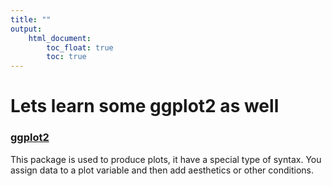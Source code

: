 ```yaml
---
title: ""
output:  
    html_document:  
        toc_float: true 
        toc: true  
---
```

# Lets learn some ggplot2 as well

### [ggplot2](https://ggplot2.tidyverse.org/)

This package is used to produce plots, it have a special type
of syntax. You assign data to a plot variable and then add 
aesthetics or other conditions.
